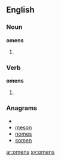 ==English==

===Noun===
'''omens'''

# {{plural of|[[omen]]}}

===Verb===
'''omens'''

#{{third-person singular of|[[omen]]}}

===Anagrams===
* {{alphagram|emnos}}
* [[meson#English|meson]]
* [[nomes#English|nomes]]
* [[somen#English|somen]]

[[ar:omens]]
[[sv:omens]]